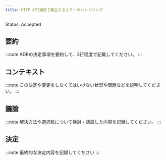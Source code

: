 ```yaml
---
title: HTTP API通信で発生するエラーのハンドリング
---
```


Status: Accepted

<!--
Proposed: 提案中
Accepted: 採用
Rejected: 却下
Superseded: 廃止
-->

## 要約

:::note
ADRの決定事項を要約して、3行程度で記載してください。
:::

## コンテキスト

:::note
この決定や変更をしなくてはいけない状況や問題などを説明してください。
:::

## 議論

:::note
解決方法や選択肢について検討・議論した内容を記録してください。
:::

## 決定

:::note
最終的な決定内容を記録してください
:::
